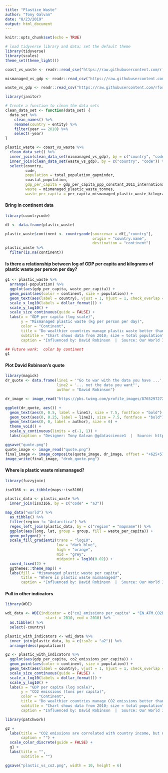 ```yaml
---
title: "Plastice Waste"
author: "Tony Galvan"
date: "8/23/2019"
output: html_document
---
```


```r
knitr::opts_chunk$set(echo = TRUE)
```

```r
# load tidyverse library and data; set the default theme
library(tidyverse)
library(scales)
theme_set(theme_light())

coast_vs_waste <- readr::read_csv("https://raw.githubusercontent.com/rfordatascience/tidytuesday/master/data/2019/2019-05-21/coastal-population-vs-mismanaged-plastic.csv")

mismanaged_vs_gdp <- readr::read_csv("https://raw.githubusercontent.com/rfordatascience/tidytuesday/master/data/2019/2019-05-21/per-capita-mismanaged-plastic-waste-vs-gdp-per-capita.csv")

waste_vs_gdp <- readr::read_csv("https://raw.githubusercontent.com/rfordatascience/tidytuesday/master/data/2019/2019-05-21/per-capita-plastic-waste-vs-gdp-per-capita.csv")
```

```r
library(janitor)

# Create a function to clean the data sets
clean_data_set <- function(data_set) {
  data_set %>%
    clean_names() %>%
    rename(country = entity) %>%
    filter(year == 2010) %>%
    select(-year)
}

plastic_waste <- coast_vs_waste %>%
  clean_data_set() %>%
  inner_join(clean_data_set(mismanaged_vs_gdp), by = c("country", "code")) %>%
  inner_join(clean_data_set(waste_vs_gdp), by = c("country", "code")) %>%
  select(country, 
         code, 
         population = total_population_gapminder, 
         coastal_population, 
         gdp_per_capita = gdp_per_capita_ppp_constant_2011_international_constant_2011_international,
         waste = mismanaged_plastic_waste_tonnes,
         waste_per_capita = per_capita_mismanaged_plastic_waste_kilograms_per_person_per_day)
```

#### Bring in continent data

```r
library(countrycode)

df <- data.frame(plastic_waste)

plastic_waste$continent <- countrycode(sourcevar = df[,"country"], 
                                       origin = "country.name",
                                       destination = "continent")
plastic_waste %>%
  filter(is.na(continent))
```


#### Is there a relationship between log of GDP per capita and kilograms of plastic waste per person per day?

```r
g1 <- plastic_waste %>%
  arrange(-population) %>%
  ggplot(aes(gdp_per_capita, waste_per_capita)) +
  geom_point(aes(color = continent, size = population)) + 
  geom_text(aes(label = country), vjust = 1, hjust = 1, check_overlap = TRUE) +
  scale_x_log10(labels = dollar_format()) +
  scale_y_log10() +
  scale_size_continuous(guide = FALSE) +
  labs(x = "GDP per capita (log scale)",
       y = "Mismanaged plastic waste (kg per person per day)",
       color = "Continent",
       title = "Do wealthier countries manage plastic waste better than poor ones?",
       subtitle = "Chart shows data from 2010; size = total population",
       caption = "Influenced by: David Robinson  |  Source: Our World In Data")

## Future work:  color by continent
g1
```

#### Plot David Robinson's quote

```r
library(magick)
dr_quote <- data.frame(line1 = '"Go to war with the data you have ...', 
                       line2 = '... not the data you want"',
                       author = "David Robinson")

dr_image <- image_read("https://pbs.twimg.com/profile_images/876529727284039680/dfvG_Dy4_400x400.jpg")

ggplot(dr_quote, aes()) + 
  geom_text(aes(0, 0.5, label = line1), size = 7.5, fontface = "bold") +
  geom_text(aes(0, 0.25, label = line2), size = 7.5, fontface = "bold") +
  geom_text(aes(0, 0, label = author), size = 6) +
  theme_void() + 
  scale_y_continuous(limits = c(-1, 1)) + 
  labs(caption = "Designer: Tony Galvan @gdatascience1  |  Source: https://youtu.be/BRdLOYtJk9o")

ggsave("quote.png")
quote_image <- image_read("quote.png")
final_image <- image_composite(quote_image, dr_image, offset = "+625+575")
image_write(final_image, "drob_quote.png")
```

#### Where is plastic waste mismanaged?

```r
library(fuzzyjoin)

iso3166 <- as_tibble(maps::iso3166)

plastic_data <- plastic_waste %>%
  inner_join(iso3166, by = c("code" = "a3")) 

map_data("world") %>%
  as_tibble() %>%
  filter(region != "Antarctica") %>%
  regex_left_join(plastic_data, by = c("region" = "mapname")) %>%
  ggplot(aes(long, lat, group = group, fill = waste_per_capita)) + 
  geom_polygon() + 
  scale_fill_gradient2(trans = "log10",
                       low = "dark blue",
                       high = "orange",
                       mid = "grey",
                       midpoint = log10(0.02)) +
  coord_fixed(2) + 
  ggthemes::theme_map() + 
  labs(fill = "Mismanaged plastic waste per capita",
       title = "Where is plastic waste mismanaged?", 
       caption = "Influenced by: David Robinson  |  Source: Our World In Data")
```

#### Pull in other indicators

```r
library(WDI)

wdi_data <- WDI(indicator = c("co2_emissions_per_capita" = "EN.ATM.CO2E.PC"), 
                  start = 2010, end = 2010) %>%
  as.tibble() %>%
  select(-country)

plastic_with_indicators <- wdi_data %>%
  inner_join(plastic_data, by = c(iso2c = "a2")) %>%
  arrange(desc(population))

g2 <- plastic_with_indicators %>%
  ggplot(aes(gdp_per_capita, co2_emissions_per_capita)) +
  geom_point(aes(color = continent, size = population)) +
  geom_text(aes(label = country), vjust = 1, hjust = 1, check_overlap = TRUE) +
  scale_size_continuous(guide = FALSE) +
  scale_x_log10(labels = dollar_format()) +
  scale_y_log10() +
  labs(x = "GDP per capita (log scale)",
       y = "CO2 emissions (tons per capita)",
       color = "Continent", 
       title = "Do wealthier countries manage CO2 emissions better than poor ones?",
       subtitle = "Chart shows data from 2010; size = total population",
       caption = "Influenced by: David Robinson  |  Source: Our World In Data")

library(patchwork)

g2 +
  labs(title = "CO2 emissions are correlated with country income, but not plastic waste",
       caption = "") + 
  scale_color_discrete(guide = FALSE) +
  g1 +
  labs(title = "",
       subtitle = "")

ggsave("plastic_vs_co2.png", width = 10, height = 6)
```

